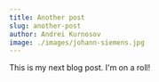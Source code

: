 ---
title: Another post
slug: another-post
author: Andrei Kurnosov
image: ./images/johann-siemens.jpg
---

This is my next blog post. I'm on a roll!